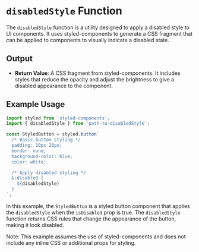 
<Meta title="design/designFunctions/disabledStyle" />

# `disabledStyle` Function

The `disabledStyle` function is a utility designed to apply a disabled style to UI components. It uses styled-components to generate a CSS fragment that can be applied to components to visually indicate a disabled state.

## Output

- **Return Value**: A CSS fragment from styled-components. It includes styles that reduce the opacity and adjust the brightness to give a disabled appearance to the component.

## Example Usage

```jsx
import styled from 'styled-components';
import { disabledStyle } from 'path-to-disabledStyle';

const StyledButton = styled.button`
  /* Basic button styling */
  padding: 10px 20px;
  border: none;
  background-color: blue;
  color: white;

  /* Apply disabled styling */
  &:disabled {
    ${disabledStyle}
  }
`;
```

In this example, the `StyledButton` is a styled button component that applies the `disabledStyle` when the `isDisabled` prop is true. The `disabledStyle` function returns CSS rules that change the appearance of the button, making it look disabled.

Note: This example assumes the use of styled-components and does not include any inline CSS or additional props for styling.
